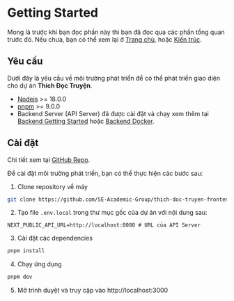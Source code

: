 # Getting Started

Mong là trước khi bạn đọc phần này thì bạn đã đọc qua các phần tổng quan trước đó. Nếu chưa, bạn có thể xem lại ở [Trang chủ](/), hoặc [Kiến trúc](/architecture).

## Yêu cầu

Dưới đây là yêu cầu về môi trường phát triển để có thể phát triển giao diện cho dự án **Thích Đọc Truyện**.

- [Nodejs](https://nodejs.org/en) >= 18.0.0
- [pnpm](https://pnpm.io) >= 9.0.0
- Backend Server (API Server) đã được cài đặt và chạy xem thêm tại [Backend Getting Started](/backend/getting-started) hoặc [Backend Docker](/backend/getting-started).

## Cài đặt

Chi tiết xem tại [GitHub Repo](https://github.com/SE-Academic-Group/thich-doc-truyen-frontend).

Để cài đặt môi trường phát triển, bạn có thể thực hiện các bước sau:

1. Clone repository về máy

```bash copy
git clone https://github.com/SE-Academic-Group/thich-doc-truyen-frontend.git thich-doc-truyen-frontend
```

2. Tạo file `.env.local` trong thư mục gốc của dự án với nội dung sau:

```env copy
NEXT_PUBLIC_API_URL=http://localhost:8080 # URL của API Server
```

3. Cài đặt các dependencies

```bash copy
pnpm install
```

4. Chạy ứng dụng

```bash copy
pnpm dev
```

5. Mở trình duyệt và truy cập vào http://localhost:3000

